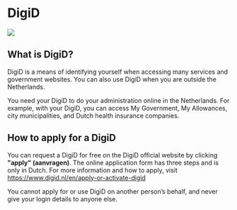 
# DigiD

<Image src="digid.jpeg" />

## What is DigiD?

DigiD is a means of identifying yourself when accessing many services and government websites. You can also use DigiD when you are outside the Netherlands.

You need your DigiD to do your administration online in the Netherlands. For example, with your DigiD, you can access My Government, My Allowances, city municipalities, and Dutch health insurance companies.

## How to apply for a DigiD

You can request a DigiD for free on the DigiD official website by clicking **"apply" (aanvragen)**. The online application form has three steps and is only in Dutch. For more information and how to apply, visit https://www.digid.nl/en/apply-or-activate-digid

<Callout>
  You cannot apply for or use DigiD on another person’s behalf, and never give your login details to anyone else.
</Callout> 
